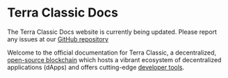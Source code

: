 
# Terra Classic Docs

<Admonition type="danger" icon="🔥">

The Terra Classic Docs website is currently being updated. Please report any issues at our [GitHub repository](https://github.com/classic-terra/classic-docs-next)

</Admonition>

Welcome to the official documentation for Terra Classic, a decentralized, [open-source blockchain](https://github.com/classic-terra/core)
which hosts a vibrant ecosystem of decentralized applications (dApps) and offers cutting-edge [developer tools](./develop/which-tools.mdx).

<CardSection cards={homeCards} />
